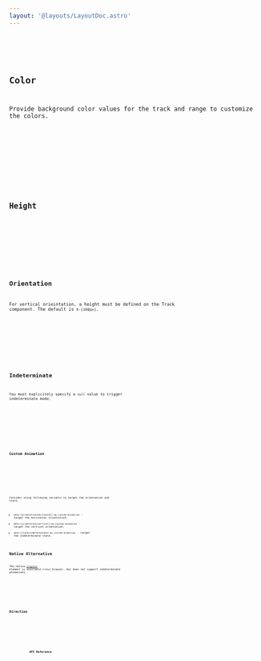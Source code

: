 ```yaml
---
layout: '@layouts/LayoutDoc.astro'
---
```











<Preview client:load>
	<Fragment slot="preview">
		<Default client:visible />
	</Fragment>
	<Fragment slot="code">
		<Code code={DefaultRaw} lang="tsx" />
	</Fragment>
</Preview>

## Color

Provide background color values for the track and range to customize the colors.

<Preview client:load>
	<Fragment slot="preview">
		<Color client:visible />
	</Fragment>
	<Fragment slot="code">
		<Code code={ColorRaw} lang="tsx" />
	</Fragment>
</Preview>

## Height

<Preview client:load>
	<Fragment slot="preview">
		<Height client:visible />
	</Fragment>
	<Fragment slot="code">
		<Code code={HeightRaw} lang="tsx" />
	</Fragment>
</Preview>

## Orientation

For vertical orieintation, a height must be defined on the Track component. The default is `h-[100px]`.

<Preview client:load>
	<Fragment slot="preview">
		<Orientation client:visible />
	</Fragment>
	<Fragment slot="code">
		<Code code={OrientationRaw} lang="tsx" />
	</Fragment>
</Preview>

## Indeterminate

You must explicitely specify a `null` value to trigger indeterminate mode.

<Preview client:load>
	<Fragment slot="preview">
		<Indeterminate client:visible />
	</Fragment>
	<Fragment slot="code">
		<Code code={IndeterminateRaw} lang="tsx" />
	</Fragment>
</Preview>

### Custom Animation

<Preview client:load>
	<Fragment slot="preview">
		<CustomAnimation client:visible />
	</Fragment>
	<Fragment slot="code">
		<Code code={CustomAnimationRaw} lang="tsx" />
	</Fragment>
</Preview>

Consider using following variants to target the orientation and state.

- `data-[orientation=horizontal]:my-custom-animation` - target the horizontal orientation.
- `data-[orientation=vertical]:my-custom-animation` - target the vertical orientation.
- `data-[state=indeterminate]:my-custom-animation` - target the indeterminate state.

## Native Alternative

The native [`progress`](https://developer.mozilla.org/en-US/docs/Web/HTML/Element/progress) element is available cross browser, but does not support indeterminate animations.

<Preview client:load>
	<Fragment slot="preview">
		<Native client:visible />
	</Fragment>
	<Fragment slot="code">
		<Code code={NativeRaw} lang="tsx" />
	</Fragment>
</Preview>

## Direction

<Preview client:load>
	<Fragment slot="preview">
		<Dir client:visible />
	</Fragment>
	<Fragment slot="code">
		<Code code={DirRaw} lang="tsx" />
	</Fragment>
</Preview>

## API Reference

<ApiTable component="progress" />
